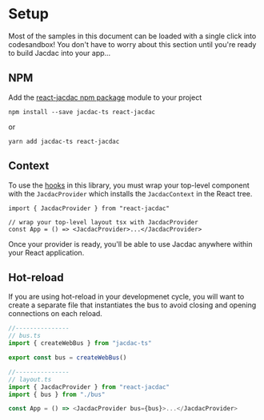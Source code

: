 # Setup

Most of the samples in this document can be loaded with a single click into codesandbox! You don't have to worry about this section
until you're ready to build Jacdac into your app...

## NPM

Add the [react-jacdac npm package](https://www.npmjs.com/package/react-jacdac) module
to your project

```
npm install --save jacdac-ts react-jacdac
```

or

```
yarn add jacdac-ts react-jacdac
```

## Context

To use the [hooks](/clients/react/hooks/) in this library, you must wrap your top-level component with the `JacdacProvider` which installs the `JacdacContext` in the React tree.

```tsx
import { JacdacProvider } from "react-jacdac"

// wrap your top-level layout tsx with JacdacProvider
const App = () => <JacdacProvider>...</JacdacProvider>
```

Once your provider is ready, you'll be able to use Jacdac anywhere within your React application.

## Hot-reload

If you are using hot-reload in your developmenet cycle, you will want to create a separate file that instantiates the bus
to avoid closing and opening connections on each reload.

```javascript
//---------------
// bus.ts
import { createWebBus } from "jacdac-ts"

export const bus = createWebBus()

//---------------
// layout.ts
import { JacdacProvider } from "react-jacdac"
import { bus } from "./bus"

const App = () => <JacdacProvider bus={bus}>...</JacdacProvider>
```
